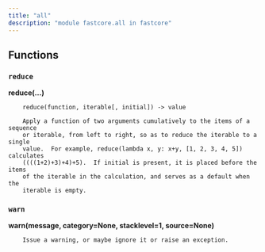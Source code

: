 ```yaml
---
title: "all"
description: "module fastcore.all in fastcore"
---
```


## Functions

    
### `reduce`
    
<strong>reduce(...)</strong>
    
        reduce(function, iterable[, initial]) -> value
        
        Apply a function of two arguments cumulatively to the items of a sequence
        or iterable, from left to right, so as to reduce the iterable to a single
        value.  For example, reduce(lambda x, y: x+y, [1, 2, 3, 4, 5]) calculates
        ((((1+2)+3)+4)+5).  If initial is present, it is placed before the items
        of the iterable in the calculation, and serves as a default when the
        iterable is empty.
    
### `warn`
    
<strong>warn(message, category=None, stacklevel=1, source=None)</strong>
    
        Issue a warning, or maybe ignore it or raise an exception.

